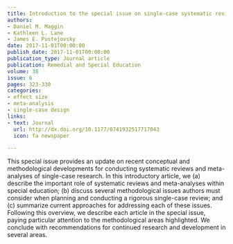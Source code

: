 ```yaml
---
title: Introduction to the special issue on single-case systematic reviews and meta-analysis
authors:
- Daniel M. Maggin
- Kathleen L. Lane
- James E. Pustejovsky
date: 2017-11-01T00:00:00
publish_date: 2017-11-01T00:00:00
publication_type: Journal article
publication: Remedial and Special Education
volume: 38
issue: 6
pages: 323-330
categories:
- effect size
- meta-analysis
- single-case design
links:
- text: Journal
  url: http://dx.doi.org/10.1177/0741932517717043
  icon: fa newspaper

---
```



This special issue provides an update on recent conceptual and methodological developments for conducting systematic reviews and meta-analyses of single-case research. In this introductory article, we (a) describe the important role of systematic reviews and meta-analyses within special education; (b) discuss several methodological issues authors must consider when planning and conducting a rigorous single-case review; and (c) summarize current approaches for addressing each of these issues. Following this overview, we describe each article in the special issue, paying particular attention to the methodological areas highlighted. We conclude with recommendations for continued research and development in several areas.

